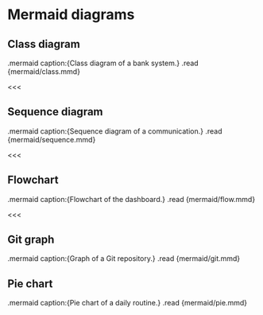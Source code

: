 # Mermaid diagrams

## Class diagram

.mermaid caption:{Class diagram of a bank system.}
    .read {mermaid/class.mmd}

<<<

## Sequence diagram

.mermaid caption:{Sequence diagram of a communication.}
    .read {mermaid/sequence.mmd}

<<<

## Flowchart

.mermaid caption:{Flowchart of the dashboard.}
    .read {mermaid/flow.mmd}

<<<

## Git graph

.mermaid caption:{Graph of a Git repository.}
    .read {mermaid/git.mmd}

## Pie chart

.mermaid caption:{Pie chart of a daily routine.}
    .read {mermaid/pie.mmd}
